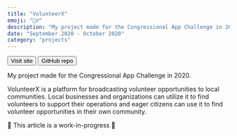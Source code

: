 ```yaml
---
title: "VolunteerX"
emoji: "🙋‍♂️"
description: "My project made for the Congressional App Challenge in 2020. VolunteerX is a platform for broadcasting volunteer opportunities to local communities."
date: "September 2020 - October 2020"
category: "projects"
---
```


<Button size="sm" colorScheme="blue" href="https://volunteerx.linkai101.repl.co" mt={2}>
  Visit site
</Button>
<Button size="sm" href="https://github.com/linkai101/VolunteerX" ml={2} mt={2}>
  GitHub repo
</Button>

My project made for the Congressional App Challenge in 2020.

VolunteerX is a platform for broadcasting volunteer opportunities to local communities. Local businesses and organizations can utilize it to find volunteers to support their operations and eager citizens can use it to find volunteer opportunities in their own community.

🚧 This article is a work-in-progress 🚧
